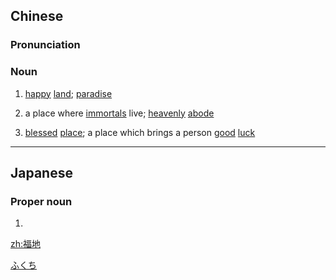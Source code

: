 ==Chinese==
{{zh-forms}}

===Pronunciation===
{{zh-pron
|m=fúdì
|c=fuk1 dei6
|h=pfs=fuk-thi
|mn=hok-tē/hok-tōe
|cat=n
}}

===Noun===
{{zh-noun}}

# [[happy]] [[land]]; [[paradise]]
# {{lb|zh|Taosim}} a place where [[immortal]]s live; [[heavenly]] [[abode]]
# [[blessed]] [[place]]; a place which brings a person [[good]] [[luck]]

----

==Japanese==
{{ja-kanjitab|福|地}}

===Proper noun===
{{ja-pos|proper|ふくち}}

# {{surname|lang=ja}}

[[Category:Japanese surnames|ふくち]]

[[zh:福地]]